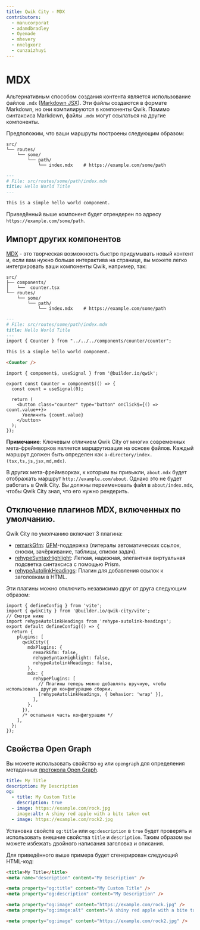 ```yaml
---
title: Qwik City - MDX
contributors:
  - manucorporat
  - adamdbradley
  - Oyemade
  - mhevery
  - nnelgxorz
  - cunzaizhuyi
---
```


# MDX

Альтернативным способом создания контента является использование файлов `.mdx` ([Markdown JSX](https://mdxjs.com/)). Эти файлы создаются в формате Markdown, но они компилируются в компоненты Qwik. Помимо синтаксиса Markdown, файлы `.mdx` могут ссылаться на другие компоненты.

Предположим, что ваши маршруты построены следующим образом:

```
src/
└── routes/
    └── some/
        └── path/
            └── index.mdx    # https://example.com/some/path
```

```Markdown
---
# File: src/routes/some/path/index.mdx
title: Hello World Title
---

This is a simple hello world component.

```

Приведённый выше компонент будет отрендерен по адресу `https://example.com/some/path`.

## Импорт других компонентов

[MDX](https://mdxjs.com/) - это творческая возможность быстро придумывать новый контент и, если вам нужно больше интерактива на странице, вы можете легко интегрировать ваши компоненты Qwik, например, так:

```
src/
├── components/
│   └──  counter.tsx
└── routes/
    └── some/
        └── path/
            └── index.mdx    # https://example.com/some/path
```

```Markdown
---
# File: src/routes/some/path/index.mdx
title: Hello World Title
---
import { Counter } from "../../../components/counter/counter";

This is a simple hello world component.

<Counter />
```

```tsx title="src/components/counter/counter.tsx"
import { component$, useSignal } from '@builder.io/qwik';

export const Counter = component$(() => {
  const count = useSignal(0);

  return (
    <button class="counter" type="button" onClick$={() => count.value++}>
      Увеличить {count.value}
    </button>
  );
});
```

**Примечание**: Ключевым отличием Qwik City от многих современных мета-фреймворков является маршрутизация на основе файлов. Каждый маршрут должен быть определен как `a-directory/index.(tsx,ts,js,jsx,md,mdx)`.

В других мета-фреймворках, к которым вы привыкли, `about.mdx` будет отображать маршрут `http://example.com/about`. Однако это не будет работать в Qwik City. Вы должны переименовать файл в `about/index.mdx`, чтобы Qwik City знал, что его нужно рендерить.

## Отключение плагинов MDX, включенных по умолчанию.

Qwik City по умолчанию включает 3 плагина:

- [remarkGfm](https://github.com/remarkjs/remark-gfm): [GFM](https://github.github.com/gfm/)-поддержка (литералы автоматических ссылок, сноски, зачёркивание, таблицы, списки задач).
- [rehypeSyntaxHighlight](https://github.com/wooorm/refractor): Легкая, надежная, элегантная виртуальная подсветка синтаксиса с помощью Prism.
- [rehypeAutolinkHeadings](https://github.com/rehypejs/rehype-autolink-headings): Плагин для добавления ссылок к заголовкам в HTML.

Эти плагины можно отключить независимо друг от друга следующим образом:

```tsx
import { defineConfig } from 'vite';
import { qwikCity } from '@builder.io/qwik-city/vite';
// Смотри ниже
import rehypeAutolinkHeadings from 'rehype-autolink-headings';
export default defineConfig(() => {
  return {
    plugins: [
      qwikCity({
        mdxPlugins: {
          remarkGfm: false,
          rehypeSyntaxHighlight: false,
          rehypeAutolinkHeadings: false,
        },
        mdx: {
          rehypePlugins: [
            // Плагины теперь можно добавлять вручную, чтобы использовать другую конфигурацию сборки.
            [rehypeAutolinkHeadings, { behavior: 'wrap' }],
          ],
        },
      }),
      /* остальная часть конфигурации */
    ],
  };
});
```

## Свойства Open Graph

Вы можете использовать свойство `og` или `opengraph` для определения метаданных [протокола Open Graph](https://ogp.me/).

```yaml
title: My Title
description: My Description
og:
  - title: My Custom Title
    description: true
  - image: https://example.com/rock.jpg
    image:alt: A shiny red apple with a bite taken out
  - image: https://example.com/rock2.jpg
```

Установка свойств `og:title` или `og:description` в `true` будет проверять и использовать внешние свойства `title` и `description`. Таким образом вы можете избежать двойного написания заголовка и описания.

Для приведённого выше примера будет сгенерирован следующий HTML-код:

```HTML
<title>My Title</title>
<meta name="description" content="My Description" />

<meta property="og:title" content="My Custom Title" />
<meta property="og:description" content="My Description" />

<meta property="og:image" content="https://example.com/rock.jpg" />
<meta property="og:image:alt" content="A shiny red apple with a bite taken out" />

<meta property="og:image" content="https://example.com/rock2.jpg" />
```
